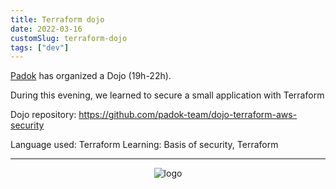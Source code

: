 ```yaml
---
title: Terraform dojo
date: 2022-03-16
customSlug: terraform-dojo
tags: ["dev"]
---
```


[Padok](https://www.padok.fr/) has organized a Dojo (19h-22h).

During this evening, we learned to secure a small application with Terraform

Dojo repository: https://github.com/padok-team/dojo-terraform-aws-security

Language used: Terraform
Learning: Basis of security, Terraform

---



<div style="text-align: center">
    <Image src={logo} alt="logo" height={100}/>
</div>

